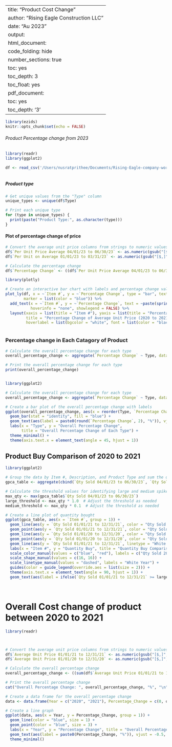 
---
title: "Product Cost Change"
author: "Rising Eagle Construction LLC"
date: "Au 2023"
output:
  html_document:
    code_folding: hide
    number_sections: true
    toc: yes
    toc_depth: 3
    toc_float: yes
  pdf_document:
    toc: yes
    toc_depth: '3'
---

```r
library(ezids)
knitr::opts_chunk$set(echo = FALSE)
```

###### Product Percentage change from 2023



```r
library(readr)
library(ggplot2)

df <- read_csv('/Users/nusratprithee/Documents/Rising-Eagle-company-work/Restoration-1-of-Springfield-Purchase-History-_Jan.-to-March-vs.-April-to-June-2023_.csv')



```


##### Product type

```r
# Get unique values from the "Type" column
unique_types <- unique(df$Type)

# Print each unique type
for (type in unique_types) {
  print(paste("Product Type:", as.character(type)))
}

```

#### Plot of percentage change of price

```r


# Convert the average unit price columns from strings to numeric values
df$`Per Unit Price Average 04/01/23 to 06/30/23` <- as.numeric(gsub("[$,]", "", df$`Per Unit Price Average 04/01/23 to 06/30/23`))
df$`Per Unit on Average 01/01/23 to 03/31/23` <- as.numeric(gsub("[$,]", "", df$`Per Unit on Average 01/01/23 to 03/31/23`))

# Calculate the percentage change
df$`Percentage Change` <- ((df$`Per Unit Price Average 04/01/23 to 06/30/23` - df$`Per Unit on Average 01/01/23 to 03/31/23`) / df$`Per Unit on Average 01/01/23 to 03/31/23`) * 100

library(plotly)

# Create an interactive bar chart with labels and percentage change values
plot_ly(df, x = ~`Item #`, y = ~`Percentage Change`, type = "bar", text = ~paste("Type: ", `Type`), hoverinfo = "text",
        marker = list(color = "blue")) %>%
  add_text(x = ~`Item #`, y = ~`Percentage Change`, text = ~paste(sprintf("%.1f%%", `Percentage Change`)), textposition = "outside", 
           hoverinfo = "none", showlegend = FALSE) %>%
  layout(xaxis = list(title = "Item #"), yaxis = list(title = "Percentage Change"),
         title = "Percentage Change of Average Unit Price (2020 to 2021)", 
         hoverlabel = list(bgcolor = "white", font = list(color = "black")))



```

### Percentage change in Each Catagory of Product 

```r


# Calculate the overall percentage change for each type
overall_percentage_change <- aggregate(`Percentage Change` ~ Type, data = df, FUN = function(x) sum(x, na.rm = TRUE))

# Print the overall percentage change for each type
print(overall_percentage_change)



```

```r
library(ggplot2)

# Calculate the overall percentage change for each type
overall_percentage_change <- aggregate(`Percentage Change` ~ Type, data = df, FUN = function(x) sum(x, na.rm = TRUE))

# Create a bar plot of the overall percentage change with labels
ggplot(overall_percentage_change, aes(x = reorder(Type, `Percentage Change`), y = `Percentage Change`)) +
  geom_bar(stat = "identity", fill = "blue") +
  geom_text(aes(label = paste0(round(`Percentage Change`, 2), "%")), vjust = -0.5) +
  labs(x = "Type", y = "Overall Percentage Change",
       title = "Overall Percentage Change of Each Type") +
  theme_minimal() +
  theme(axis.text.x = element_text(angle = 45, hjust = 1))


```
##  Product Buy Comparison of 2020 to 2021



```r


library(ggplot2)

# Group the data by Item #, Description, and Product Type and sum the quantity bought for 2020-2021
gpca_table <- aggregate(cbind(`Qty Sold 04/01/23 to 06/30/23`, `Qty Sold 01/01/23 to 03/31/23`) ~ `Item #` + `Description` + `Type`, data = df, sum)

# Calculate the threshold values for identifying large and medium spikes
max_qty <- max(gpca_table$`Qty Sold 04/01/23 to 06/30/23`)
large_threshold <- max_qty * 1.0  # Adjust the threshold as needed
medium_threshold <- max_qty * 0.1  # Adjust the threshold as needed

# Create a line plot of quantity bought
ggplot(gpca_table, aes(x = `Item #`, group = 1)) +
  geom_line(aes(y = `Qty Sold 01/01/21 to 12/31/21`, color = "Qty Sold 2021"), size = 1) +
  geom_point(aes(y = `Qty Sold 01/01/21 to 12/31/21`, color = "Qty Sold 2021"), size = 2) +
  geom_line(aes(y = `Qty Sold 01/01/20 to 12/31/20`, color = "Qty Sold 2020"), size = 1) +
  geom_point(aes(y = `Qty Sold 01/01/20 to 12/31/20`, color = "Qty Sold 2020"), size = 2) +
  geom_line(aes(y = `Qty Sold 01/01/21 to 12/31/21`, linetype = "White Year"), color = "black", size = 1, linetype = "dashed") +
  labs(x = "Item #", y = "Quantity Buy", title = "Quantity Buy Comparison") +
  scale_color_manual(values = c("blue", "red"), labels = c("Qty Sold 2021", "Qty Sold 2020")) +
  scale_shape_manual(values = c(16, 16)) +
  scale_linetype_manual(values = "dashed", labels = "White Year") +
  guides(color = guide_legend(override.aes = list(size = 2))) +
  theme(axis.text.x = element_text(angle = 90, hjust = 1)) +
  geom_text(aes(label = ifelse(`Qty Sold 01/01/21 to 12/31/21` >= large_threshold | `Qty Sold 01/01/21 to 12/31/21` >= medium_threshold, as.character(`Type`), ""), y = `Qty Sold 01/01/21 to 12/31/21`), vjust = -0.5)




```

# Overall Cost change of product between 2020 to 2021

```r
library(readr)



# Convert the average unit price columns from strings to numeric values
df$`Average Unit Price 01/01/21 to 12/31/21` <- as.numeric(gsub("[$,]", "", df$`Average Unit Price 01/01/21 to 12/31/21`))
df$`Average Unit Price 01/01/20 to 12/31/20` <- as.numeric(gsub("[$,]", "", df$`Average Unit Price 01/01/20 to 12/31/20`))

# Calculate the overall percentage change
overall_percentage_change <- ((sum(df$`Average Unit Price 01/01/21 to 12/31/21`) - sum(df$`Average Unit Price 01/01/20 to 12/31/20`)) / sum(df$`Average Unit Price 01/01/20 to 12/31/20`)) * 100

# Print the overall percentage change
cat("Overall Percentage Change: ", overall_percentage_change, "%", "\n")


```

```r

# Create a data frame for the overall percentage change
data <- data.frame(Year = c("2020", "2021"), Percentage_Change = c(0, overall_percentage_change))

# Create a line graph
ggplot(data, aes(x = Year, y = Percentage_Change, group = 1)) +
  geom_line(color = "blue", size = 1) +
  geom_point(color = "blue", size = 3) +
  labs(x = "Year", y = "Percentage Change", title = "Overall Percentage Change of Average Unit Price") +
  geom_text(aes(label = paste0(Percentage_Change, "%")), vjust = -0.5, size = 4, hjust = -0.2) +
  theme_minimal()

```
